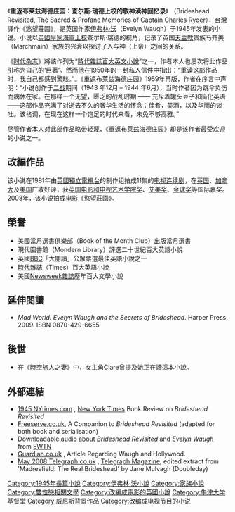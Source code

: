 《'''重返布莱兹海德庄园：查尔斯·瑞德上校的敬神渎神回忆录'''》 （Brideshead Revisited, The Sacred & Profane Memories of Captain Charles Ryder），台灣譯作《慾望莊園》，是英国作家[[伊弗林·沃|伊弗林·沃]]（Evelyn Waugh）于1945年发表的小说。小说以[[英國皇家海軍|英國皇家海軍]][[海軍上校|上校]]查尔斯·瑞德的视角，记录了英国[[天主教|天主教]]贵族马齐美（Marchmain）家族的兴衰以探讨了人与神（上帝）之间的关系。

《[[时代杂志|时代杂志]]》將該作列为“[[時代雜誌百大英文小說|時代雜誌百大英文小說]]”之一，作者本人也屡次将此作品引称为自己的‘巨著’。然而他在1950年的一封私人信件中指出：“重读这部作品时，我自己都感到驚駭。”。《重返布莱兹海德庄园》1959年再版，作者在序言中声明：“小说创作于[[二战|二战]]期间（1943 年12月 – 1944 年6月），当时作者因为跳伞负伤而病休在家。在那样一个无望，匮乏的战乱时期 —— 充斥着罐头豆子和简化英语——这部作品充满了对逝去不久的奢华生活的怀念：佳肴，美酒，以及华丽的谈吐。该格调，在现在这样一个饱足的时代来看，未免不够高雅。”

尽管作者本人对此部作品略带轻蔑，《重返布莱兹海德庄园》却是该作者最受欢迎的小说之一。

==改編作品==
该小说在1981年由[[英國獨立電視台|英國獨立電視台]]的制作组拍成11集的[[故園風雨後|电视连续剧]]，在[[英国|英国]]、[[加拿大|加拿大]]及[[美国|美国]]广收好评，获[[BAFTA|英国电影和电视艺术学院奖]]、[[艾美奖|艾美奖]]、[[金球奖|金球奖]]等国际嘉奖。2008年，该小说拍成[[故園風雨後_(電影)|电影]]《[[故園風雨後_(電影)|慾望莊園]]》。

==榮譽==
* 美國當月選書俱樂部（Book of the Month Club）出版當月選書
* 現代圖書館（Mondern Library）評選二十世紀百大英語小說
* 英國[[BBC|BBC]]「大閱讀」公眾票選最佳英語小說之一
* [[時代雜誌|時代雜誌]]（Times）百大英語小說
* 美國[[Newsweek|Newsweek雜誌]]歷年百大文學小說

==延伸閱讀==
*''Mad World: Evelyn Waugh and the Secrets of Brideshead''. Harper Press. 2009. ISBN 0870-429-6655

==後世==
* 在《[[時空旅人之妻|時空旅人之妻]]》中，女主角Clare曾提及她正在讀這本小說。

==外部連結==
{{Wikiquote|Brideshead Revisited}}
*[http://www.nytimes.com/books/97/05/04/reviews/waugh-brideshead.html 1945 NYtimes.com] {{Wayback|url=http://www.nytimes.com/books/97/05/04/reviews/waugh-brideshead.html |date=20180128052332 }}, [[New_York_Times|New York Times]] Book Review on ''Brideshead Revisited''
*[https://web.archive.org/web/20040404094808/http://www.abbotshill.freeserve.co.uk/Brideshead.html Freeserve.co.uk], A Companion to ''Brideshead Revisited'' (adapted for both book and serialisation)
*[http://www.ewtn.com/vondemand/audio/seriessearchprog.asp?seriesID=6602&T1= Downloadable audio about ''Brideshead Revisited'' and ''Evelyn Waugh''] {{Wayback|url=http://www.ewtn.com/vondemand/audio/seriessearchprog.asp?seriesID=6602&T1= |date=20120716185436 }} from [[EWTN|EWTN]]
*[http://books.guardian.co.uk/departments/classics/story/0,6000,1221962,00.html#down Guardian.co.uk] {{Wayback|url=http://books.guardian.co.uk/departments/classics/story/0,6000,1221962,00.html#down |date=20080526045657 }}, Article Regarding Waugh and Hollywood.
*[http://www.telegraph.co.uk/arts/main.jhtml?xml=/arts/2008/05/24/sm_waugh24.xml&page=1 May 2008 Telegraph.co.uk] {{Wayback|url=http://www.telegraph.co.uk/arts/main.jhtml?xml=%2Farts%2F2008%2F05%2F24%2Fsm_waugh24.xml&page=1 |date=20190630231652 }}, [[Telegraph_Magazine|Telegraph Magazine]], edited extract from 'Madresfield: The Real Brideshead' by Jane Mulvagh (Doubleday)

{{Authority control}}
{{DEFAULTSORT:Briedshead Revisited}}
[[Category:1945年長篇小說|Category:1945年長篇小說]]
[[Category:伊弗林·沃小說|Category:伊弗林·沃小說]]
[[Category:家族小說|Category:家族小說]]
[[Category:雙性戀相關文學|Category:雙性戀相關文學]]
[[Category:改編成電影的英國小說|Category:改編成電影的英國小說]]
[[Category:牛津大学基督堂|Category:牛津大学基督堂]]
[[Category:威尼斯背景作品|Category:威尼斯背景作品]]
[[Category:改编成电视节目的小说|Category:改编成电视节目的小说]]